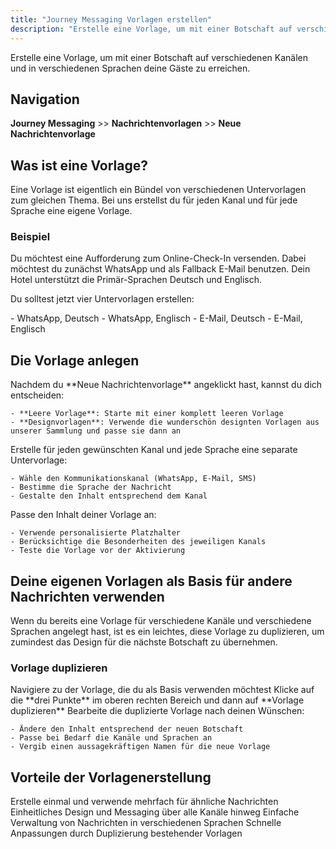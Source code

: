 ```yaml
---
title: "Journey Messaging Vorlagen erstellen"
description: "Erstelle eine Vorlage, um mit einer Botschaft auf verschiedenen Kanälen und in verschiedenen Sprachen deine Gäste zu erreichen"
---
```


Erstelle eine Vorlage, um mit einer Botschaft auf verschiedenen Kanälen und in verschiedenen Sprachen deine Gäste zu erreichen.

## Navigation

**Journey Messaging** \>\> **Nachrichtenvorlagen** \>\> **Neue Nachrichtenvorlage**

## Was ist eine Vorlage?

Eine Vorlage ist eigentlich ein Bündel von verschiedenen Untervorlagen zum gleichen Thema. Bei uns erstellst du für jeden Kanal und für jede Sprache eine eigene Vorlage.

### Beispiel

Du möchtest eine Aufforderung zum Online-Check-In versenden. Dabei möchtest du zunächst WhatsApp und als Fallback E-Mail benutzen. Dein Hotel unterstützt die Primär-Sprachen Deutsch und Englisch.

Du solltest jetzt vier Untervorlagen erstellen:

<Tabs>
  <Tab title="WhatsApp">
    - WhatsApp, Deutsch
    - WhatsApp, Englisch
  </Tab>
  <Tab title="E-Mail">
    - E-Mail, Deutsch
    - E-Mail, Englisch
  </Tab>
</Tabs>

## Die Vorlage anlegen

<Steps>
  <Step title="Neue Nachrichtenvorlage starten">
    Nachdem du **Neue Nachrichtenvorlage** angeklickt hast, kannst du dich entscheiden:

    - **Leere Vorlage**: Starte mit einer komplett leeren Vorlage
    - **Designvorlagen**: Verwende die wunderschön designten Vorlagen aus unserer Sammlung und passe sie dann an
  </Step>
  <Step title="Kanäle und Sprachen konfigurieren">
    Erstelle für jeden gewünschten Kanal und jede Sprache eine separate Untervorlage:

    - Wähle den Kommunikationskanal (WhatsApp, E-Mail, SMS)
    - Bestimme die Sprache der Nachricht
    - Gestalte den Inhalt entsprechend dem Kanal
  </Step>
  <Step title="Inhalt anpassen">
    Passe den Inhalt deiner Vorlage an:

    - Verwende personalisierte Platzhalter
    - Berücksichtige die Besonderheiten des jeweiligen Kanals
    - Teste die Vorlage vor der Aktivierung
  </Step>
</Steps>

## Deine eigenen Vorlagen als Basis für andere Nachrichten verwenden

<Note>
  Wenn du bereits eine Vorlage für verschiedene Kanäle und verschiedene Sprachen angelegt hast, ist es ein leichtes, diese Vorlage zu duplizieren, um zumindest das Design für die nächste Botschaft zu übernehmen.
</Note>

### Vorlage duplizieren

<Steps>
  <Step title="Vorlage auswählen">
    Navigiere zu der Vorlage, die du als Basis verwenden möchtest
  </Step>
  <Step title="Duplizieren">
    Klicke auf die **drei Punkte** im oberen rechten Bereich und dann auf **Vorlage duplizieren**
  </Step>
  <Step title="Anpassen">
    Bearbeite die duplizierte Vorlage nach deinen Wünschen:

    - Ändere den Inhalt entsprechend der neuen Botschaft
    - Passe bei Bedarf die Kanäle und Sprachen an
    - Vergib einen aussagekräftigen Namen für die neue Vorlage
  </Step>
</Steps>

## Vorteile der Vorlagenerstellung

<CardGroup cols={2}>
  <Card title="Zeitersparnis" icon="clock">
    Erstelle einmal und verwende mehrfach für ähnliche Nachrichten
  </Card>
  <Card title="Konsistenz" icon="check-circle">
    Einheitliches Design und Messaging über alle Kanäle hinweg
  </Card>
  <Card title="Mehrsprachigkeit" icon="globe">
    Einfache Verwaltung von Nachrichten in verschiedenen Sprachen
  </Card>
  <Card title="Flexibilität" icon="arrows-rotate">
    Schnelle Anpassungen durch Duplizierung bestehender Vorlagen
  </Card>
</CardGroup>